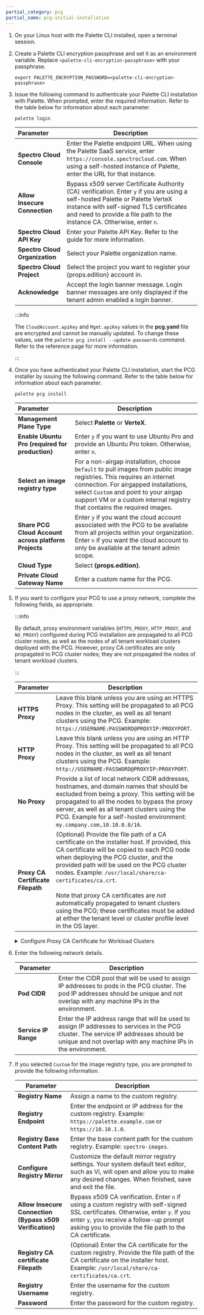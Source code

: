 ```yaml
---
partial_category: pcg
partial_name: pcg-initial-installation
---
```


1.  On your Linux host with the Palette CLI installed, open a terminal session.

2.  Create a Palette CLI encryption passphrase and set it as an environment variable. Replace `<palette-cli-encryption-passphrase>` with your passphrase.

    ```shell
    export PALETTE_ENCRYPTION_PASSWORD=<palette-cli-encryption-passphrase>
    ```

3.  Issue the following command to authenticate your Palette CLI installation with Palette. When prompted, enter the required information. Refer to
    the table below for information about each parameter.

    ```shell
    palette login
    ```

    | **Parameter**                  | **Description**                                                                                                                                                                                                                                                    |
    | :----------------------------- | ------------------------------------------------------------------------------------------------------------------------------------------------------------------------------------------------------------------------------------------------------------------ |
    | **Spectro Cloud Console**      | Enter the Palette endpoint URL. When using the Palette SaaS service, enter `https://console.spectrocloud.com`. When using a self-hosted instance of Palette, enter the URL for that instance.                                                                      |
    | **Allow Insecure Connection**  | Bypass x509 server Certificate Authority (CA) verification. Enter `y` if you are using a self-hosted Palette or Palette VerteX instance with self-signed TLS certificates and need to provide a file path to the instance CA. Otherwise, enter `n`. |
    | **Spectro Cloud API Key**      | Enter your Palette API Key. Refer to the <VersionedLink text="Create API Key" url="/user-management/authentication/api-key/create-api-key" /> guide for more information.                                                                                                           |
    | **Spectro Cloud Organization** | Select your Palette organization name.                                                                                                                                                                                                                             |
    | **Spectro Cloud Project**      | Select the project you want to register your {props.edition} account in.                                                                                                                                                                                                  |
    | **Acknowledge**                | Accept the login banner message. Login banner messages are only displayed if the tenant admin enabled a login banner.                                                                                                                                              |

    :::info

    The `CloudAccount.apiKey` and `Mgmt.apiKey` values in the **pcg.yaml** file are encrypted and cannot be manually
    updated. To change these values, use the `palette pcg install --update-passwords` command. Refer to the <VersionedLink text="PCG command" url="/automation/palette-cli/commands/pcg#update-passwords" /> reference page for more information.

    :::

4.  Once you have authenticated your Palette CLI installation, start the PCG installer by issuing the following command. Refer to the
    table below for information about each parameter.

    ```bash
    palette pcg install
    ```

    | **Parameter**                                        | **Description**                                                                                                                                                                                                                                                                    |
    | :--------------------------------------------------- | ---------------------------------------------------------------------------------------------------------------------------------------------------------------------------------------------------------------------------------------------------------------------------------- |
    | **Management Plane Type**                            | Select **Palette** or **VerteX**.                                                                                                                                                                                                                                                          |
    | **Enable Ubuntu Pro (required for production)**      | Enter `y` if you want to use Ubuntu Pro and provide an Ubuntu Pro token. Otherwise, enter `n`.                                                                                                                                                                                      |
    | **Select an image registry type**                    | For a non-airgap installation, choose `Default` to pull images from public image registries. This requires an internet connection. For airgapped installations, select `Custom` and point to your airgap support VM or a custom internal registry that contains the required images. |
    | **Share PCG Cloud Account across platform Projects** | Enter `y` if you want the cloud account associated with the PCG to be available from all projects within your organization. Enter `n` if you want the cloud account to only be available at the tenant admin scope.                                                                |
    | **Cloud Type**                                       | Select **{props.edition}**.                                                                                                                                                                                                                                                                  |
    | **Private Cloud Gateway Name**                       | Enter a custom name for the PCG.                                                                                                                                                                                                                       |

5. If you want to configure your PCG to use a proxy network, complete the following fields, as appropriate.

    :::info

    By default, proxy environment variables (`HTTPS_PROXY`, `HTTP_PROXY`, and `NO_PROXY`) configured during PCG installation are propagated to all PCG cluster nodes, as well as the nodes of all tenant workload clusters deployed with the PCG. However, proxy CA certificates are only propagated to PCG cluster nodes; they are not propagated the nodes of tenant workload clusters. 

    :::

    | **Parameter**                     | **Description**                                                                                                                                                                                                                                                                                                |
   | :-------------------------------- | -------------------------------------------------------------------------------------------------------------------------------------------------------------------------------------------------------------------------------------------------------------------------------------------------------------- |
   | **HTTPS Proxy**                   | Leave this blank unless you are using an HTTPS Proxy. This setting will be propagated to all PCG nodes in the cluster, as well as all tenant clusters using the PCG. Example: `https://USERNAME:PASSWORD@PROXYIP:PROXYPORT`.                                                                                                                   |
   | **HTTP Proxy**                    | Leave this blank unless you are using an HTTP Proxy. This setting will be propagated to all PCG nodes in the cluster, as well as all tenant clusters using the PCG. Example: `http://USERNAME:PASSWORD@PROXYIP:PROXYPORT`.                                                                                                                     |
   | **No Proxy**                      | Provide a list of local network CIDR addresses, hostnames, and domain names that should be excluded from being a proxy. This setting will be propagated to all the nodes to bypass the proxy server, as well as all tenant clusters using the PCG. Example for a self-hosted environment: `my.company.com,10.10.0.0/16`.                                     |
   | **Proxy CA Certificate Filepath** | (Optional) Provide the file path of a CA certificate on the installer host. If provided, this CA certificate will be copied to each PCG node when deploying the PCG cluster, and the provided path will be used on the PCG cluster nodes. Example: `/usr/local/share/ca-certificates/ca.crt`. <br /><br /> Note that proxy CA certificates are _not_ automatically propagated to tenant clusters using the PCG; these certificates must be added at either the tenant level or cluster profile level in the OS layer.   |

    <details>

    <summary>Configure Proxy CA Certificate for Workload Clusters</summary>
    
    If you are configuring proxy CA certificates for your PCG, they must also be added to workload clusters at the tenant level or cluster profile level in the OS layer.
    - If configured at the tenant level, _all_ workload clusters provisioned from the tenant, with the exception of managed Kubernetes clusters (EKS, AKS, and GKE) and Edge clusters, will have the CA certificate injected into their cluster nodes.
    - If configured at the cluster profile level, only workload clusters deployed using the cluster profile will be injected with the CA certificate.

    To configure your proxy CA certificate for your workload clusters, use one of the following methods.

    <Tabs>

    <TabItem value="tenant" label="Tenant Settings">

    Take the following approach to propagate your proxy server CA certificate to _all_ workload cluster nodes provisioned from the tenant, with the exception of managed Kubernetes clusters (EKS, AKS, and GKE) and Edge clusters.

      1. Log in to [Palette](https://console.spectrocloud.com) as a tenant admin.
   
      2. From the left main menu, select **Tenant Settings**. 
   
      3. From the **Tenant Settings Menu**, below **Platform**, select **Certificates**.
   
      4. Select **Add A New Certificate**.
   
      5. In the **Add Certificate** dialog, enter the **Certificate Name** and **Certificate** value. 
   
      6. **Confirm** your changes.

    </TabItem>

    <TabItem value="cluster-profile" label="Cluster Profile OS Layer">

    Take the following approach to propagate proxy server CA certificates on a per-cluster basis.

      1. Log in to [Palette](https://console.spectrocloud.com).
   
      2. From the left main menu, select **Profiles**.
   
      3. Choose an existing cluster profile or <VersionedLink text="create a new cluster profile" url="/profiles/cluster-profiles/create-cluster-profiles" />. For more information, refer to the <VersionedLink text="cluster profile" url="/profiles/cluster-profiles" /> guide.
   
      4. In the OS layer of your cluster profile, uncomment `kubeadmconfig`, `kubeadmconfig.files`, and `kubeadmconfig.files.content`, and add your CA certificate.
      <br />
            ```yaml hideClipboard title="Example OS layer configuration" 
            kubeadmconfig:
              preKubeadmCommands:
              - echo "Executing pre kube admin config commands"
              - update-ca-certificates
              - 'systemctl restart containerd; sleep 3'
              - 'while [ ! -S /var/run/containerd/containerd.sock ]; do echo "Waiting for containerd..."; sleep 1; done'
              postKubeadmCommands:
              - echo "Executing post kube admin config commands"
              files:
              - targetPath: /usr/local/share/ca-certificates/mycom.crt
                targetOwner: "root:root"
                targetPermissions: "0644"
                content: |
                  -----BEGIN CERTIFICATE-----
                  ***************************
                  -----END CERTIFICATE-----
            ```

      5. Select **Confirm Updates**.

    </TabItem>

    </Tabs>

    </details>

6. Enter the following network details.

   | **Parameter**        | **Description**                                                                                                                                                                                        |
   | -------------------- | ------------------------------------------------------------------------------------------------------------------------------------------------------------------------------------------------------ |
   | **Pod CIDR**         | Enter the CIDR pool that will be used to assign IP addresses to pods in the PCG cluster. The pod IP addresses should be unique and not overlap with any machine IPs in the environment.                |
   | **Service IP Range** | Enter the IP address range that will be used to assign IP addresses to services in the PCG cluster. The service IP addresses should be unique and not overlap with any machine IPs in the environment. |                                                                                                       |

7. If you selected `Custom` for the image registry type, you are prompted to provide the following information.

   | **Parameter**                                            | **Description**                                                                                                                                                                                                                                                    |
   | -------------------------------------------------------- | ------------------------------------------------------------------------------------------------------------------------------------------------------------------------------------------------------------------------------------------------------------------ |
   | **Registry Name**                                        | Assign a name to the custom registry.                                                                                                                                                                                                                              |
   | **Registry Endpoint**                                    | Enter the endpoint or IP address for the custom registry. Example: `https://palette.example.com` or `https://10.10.1.0`.                                                                                                                                                 |
   | **Registry Base Content Path**                           | Enter the base content path for the custom registry. Example: `spectro-images`.                                                                                                                                                                                          |
   | **Configure Registry Mirror**                            | Customize the default mirror registry settings. Your system default text editor, such as Vi, will open and allow you to make any desired changes. When finished, save and exit the file.                   |
   | **Allow Insecure Connection (Bypass x509 Verification)** | Bypass x509 CA verification. Enter `n` if using a custom registry with self-signed SSL certificates. Otherwise, enter `y`. If you enter `y`, you receive a follow-up prompt asking you to provide the file path to the CA certificate. |
   | **Registry CA certificate Filepath**                     | (Optional) Enter the CA certificate for the custom registry. Provide the file path of the CA certificate on the installer host. Example: `/usr/local/share/ca-certificates/ca.crt`.                                                                               |
   | **Registry Username**                                    | Enter the username for the custom registry.                                                                                                                                                                                                                              |
   | **Password**                                             | Enter the password for the custom registry.                                                                                                                                                                                                                              |
